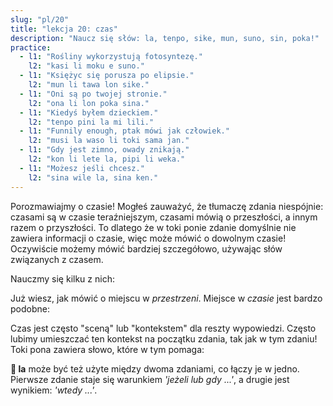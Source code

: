 ```yaml
---
slug: "pl/20"
title: "lekcja 20: czas"
description: "Naucz się słów: la, tenpo, sike, mun, suno, sin, poka!"
practice:
  - l1: "Rośliny wykorzystują fotosyntezę."
    l2: "kasi li moku e suno."
  - l1: "Księżyc się porusza po elipsie."
    l2: "mun li tawa lon sike."
  - l1: "Oni są po twojej stronie."
    l2: "ona li lon poka sina."
  - l1: "Kiedyś byłem dzieckiem."
    l2: "tenpo pini la mi lili."
  - l1: "Funnily enough, ptak mówi jak człowiek."
    l2: "musi la waso li toki sama jan."
  - l1: "Gdy jest zimno, owady znikają."
    l2: "kon li lete la, pipi li weka."
  - l1: "Możesz jeśli chcesz."
    l2: "sina wile la, sina ken."
---
```



Porozmawiajmy o czasie! Mogłeś zauważyć, że tłumaczę zdania niespójnie: czasami są w czasie teraźniejszym, czasami mówią o przeszłości, a innym razem o przyszłości. To dlatego że w toki ponie zdanie domyślnie nie zawiera informacji o czasie, więc może mówić o dowolnym czasie! Oczywiście możemy mówić bardziej szczegółowo, używając słów związanych z czasem.

Nauczmy się kilku z nich:

<List>
  <Word sl="tenpo" m="czas, moment, sytuacja" />
  <Word sl="sike" m="okrągły, powtarzający, coroczny; koło, piłka" />
  <Word sl="mun" m="księżyc, ciało niebieskie" />
  <Word sl="suno" m="słońce, światło dzienne; jasny" />
  <Word sl="sin" m="nowy, świeży; jeszcze raz" />
  <Word sl="poka" m="bok, sąsiedztwo; blisko" />
</List>

Już wiesz, jak mówić o miejscu w *przestrzeni*. Miejsce w *czasie* jest bardzo podobne:

<List>
  <Word sl="lon tenpo kama" m="w nadchodzącym czasie, w przyszłości" />
  <Word sl="lon tenpo pini" m="w zakończonym czasie, w przeszłości" />
  <Word sl="lon tenpo ni" m="w tym czasie" />
  <Sentence sl="soweli lili mi o kama suli lon tenpo kama!" m="Niech mój mały kotek urośnie w przyszłości!" />
  <Sentence sl="ma Loma li ma suli lon tenpo weka." m="Rzym był wielkim imperium dawno temu." />
</List>

Czas jest często "sceną" lub "kontekstem" dla reszty wypowiedzi. Często lubimy umieszczać ten kontekst na początku zdania, tak jak w tym zdaniu! Toki pona zawiera słowo, które w tym pomaga:

<List>
  <Word sl="la" m="co do ..., mówiąc o ..., gdy ..., jeżeli ..." />
  <Word sl="ken la" m="może ..." />
  <Word sl="open la" m="na początek ..." />
  <Word sl="lipu la" m="co do książki ..." />
  <Word sl="tenpo la" m="czasami ..." />
  <Word sl="tenpo pini la" m="w przeszłości ..." />
  <Word sl="tenpo suno kama la" m="następnego dnia, ...; jutro ..." />
  <Sentence sl="sin la mi wile toki e ni:" m="Jeszcze raz chcę powiedzieć, że..." />
  <Sentence sl="mi pali e ni lon tenpo kama poka." m="Popracuję nad tym wkrótce." />
</List>

**󱤡 la** może być też użyte między dwoma zdaniami, co łączy je w jedno. Pierwsze zdanie staje się warunkiem *'jeżeli lub gdy ...'*, a drugie jest wynikiem: *'wtedy ...'*.

<List>
  <Word sl="suno li pini." m="Słońce zachodzi." />
  <Word sl="mi lape." m="Śpię." />
  <Sentence sl="suno li pini la, mi lape." m="Gdy słońce zachodzi, wtedy śpię." />
</List>

<Practice exercises={frontmatter.practice} client:load />
